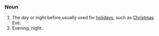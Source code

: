 ===Noun===
#The day or night before,usually used for [[holiday]]s, such as [[Christmas]] Eve.
#Evening, night.